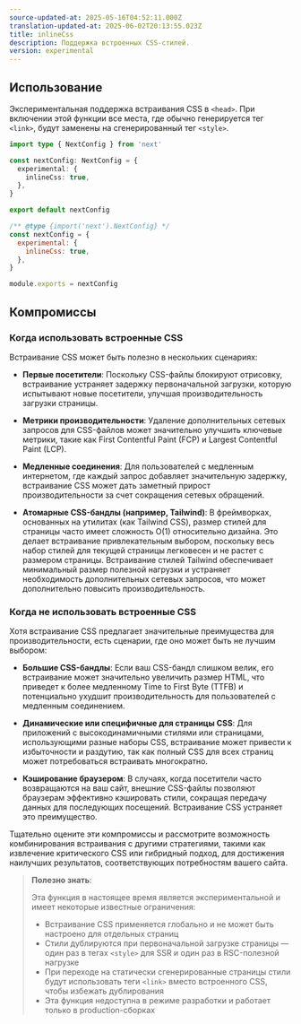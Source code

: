 ```yaml
---
source-updated-at: 2025-05-16T04:52:11.000Z
translation-updated-at: 2025-06-02T20:13:55.023Z
title: inlineCss
description: Поддержка встроенных CSS-стилей.
version: experimental
---
```


## Использование

Экспериментальная поддержка встраивания CSS в `<head>`. При включении этой функции все места, где обычно генерируется тег `<link>`, будут заменены на сгенерированный тег `<style>`.

```ts filename="next.config.ts" switcher
import type { NextConfig } from 'next'

const nextConfig: NextConfig = {
  experimental: {
    inlineCss: true,
  },
}

export default nextConfig
```

```js filename="next.config.js" switcher
/** @type {import('next').NextConfig} */
const nextConfig = {
  experimental: {
    inlineCss: true,
  },
}

module.exports = nextConfig
```

## Компромиссы

### Когда использовать встроенные CSS

Встраивание CSS может быть полезно в нескольких сценариях:

- **Первые посетители**: Поскольку CSS-файлы блокируют отрисовку, встраивание устраняет задержку первоначальной загрузки, которую испытывают новые посетители, улучшая производительность загрузки страницы.

- **Метрики производительности**: Удаление дополнительных сетевых запросов для CSS-файлов может значительно улучшить ключевые метрики, такие как First Contentful Paint (FCP) и Largest Contentful Paint (LCP).

- **Медленные соединения**: Для пользователей с медленным интернетом, где каждый запрос добавляет значительную задержку, встраивание CSS может дать заметный прирост производительности за счет сокращения сетевых обращений.

- **Атомарные CSS-бандлы (например, Tailwind)**: В фреймворках, основанных на утилитах (как Tailwind CSS), размер стилей для страницы часто имеет сложность O(1) относительно дизайна. Это делает встраивание привлекательным выбором, поскольку весь набор стилей для текущей страницы легковесен и не растет с размером страницы. Встраивание стилей Tailwind обеспечивает минимальный размер полезной нагрузки и устраняет необходимость дополнительных сетевых запросов, что может дополнительно повысить производительность.

### Когда не использовать встроенные CSS

Хотя встраивание CSS предлагает значительные преимущества для производительности, есть сценарии, где оно может быть не лучшим выбором:

- **Большие CSS-бандлы**: Если ваш CSS-бандл слишком велик, его встраивание может значительно увеличить размер HTML, что приведет к более медленному Time to First Byte (TTFB) и потенциально ухудшит производительность для пользователей с медленным соединением.

- **Динамические или специфичные для страницы CSS**: Для приложений с высокодинамичными стилями или страницами, использующими разные наборы CSS, встраивание может привести к избыточности и раздутию, так как полный CSS для всех страниц может потребоваться встраивать многократно.

- **Кэширование браузером**: В случаях, когда посетители часто возвращаются на ваш сайт, внешние CSS-файлы позволяют браузерам эффективно кэшировать стили, сокращая передачу данных для последующих посещений. Встраивание CSS устраняет это преимущество.

Тщательно оцените эти компромиссы и рассмотрите возможность комбинирования встраивания с другими стратегиями, такими как извлечение критического CSS или гибридный подход, для достижения наилучших результатов, соответствующих потребностям вашего сайта.

> **Полезно знать**:
>
> Эта функция в настоящее время является экспериментальной и имеет некоторые известные ограничения:
>
> - Встраивание CSS применяется глобально и не может быть настроено для отдельных страниц
> - Стили дублируются при первоначальной загрузке страницы — один раз в тегах `<style>` для SSR и один раз в RSC-полезной нагрузке
> - При переходе на статически сгенерированные страницы стили будут использовать теги `<link>` вместо встроенного CSS, чтобы избежать дублирования
> - Эта функция недоступна в режиме разработки и работает только в production-сборках